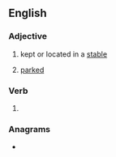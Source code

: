 ==English==

===Adjective===
{{en-adj|-}}

# kept or located in a [[stable]]
# {{lb|en|rail transport|of a rail vehicle}} [[parked]]

===Verb===
{{head|en|verb form}}

# {{en-past of|stable}}

===Anagrams===
* {{anagrams|en|a=abdelst|BLASTed|baldest|blasted}}